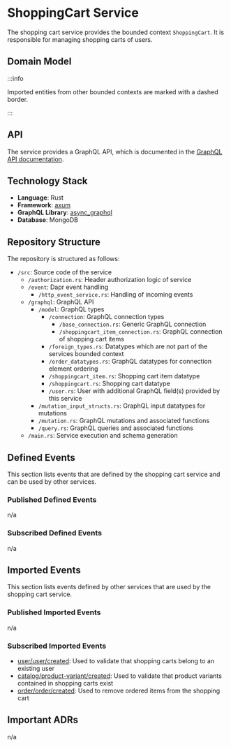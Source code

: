 
# ShoppingCart Service

The shopping cart service provides the bounded context `ShoppingCart`.
It is responsible for managing shopping carts of users.

## Domain Model

<CustomImage path="/renderedDiagrams/shoppingcartDomainModel" width="1312.5" height="252.875" />

:::info

Imported entities from other bounded contexts are marked with a dashed border.

:::

## API

The service provides a GraphQL API, which is documented in the [GraphQL API documentation](/docs/graphql/shoppingcart).

## Technology Stack

- **Language**: Rust
- **Framework**: [axum](https://docs.rs/axum/latest/axum/)
- **GraphQL Library**: [async_graphql](https://docs.rs/async-graphql/latest/async_graphql/)
- **Database**: MongoDB

## Repository Structure

The repository is structured as follows:

<div className="repository-structure">

- `/src`: Source code of the service
  - `/authorization.rs`: Header authorization logic of service
  - `/event`: Dapr event handling
    - `/http_event_service.rs`: Handling of incoming events
  - `/graphql`: GraphQL API
    - `/model`: GraphQL types
      - `/connection`: GraphQL connection types
        - `/base_connection.rs`: Generic GraphQL connection
        - `/shoppingcart_item_connection.rs`: GraphQL connection of shopping cart items
      - `/foreign_types.rs`: Datatypes which are not part of the services bounded context
      - `/order_datatypes.rs`: GraphQL datatypes for connection element ordering
      - `/shoppingcart_item.rs`: Shopping cart item datatype
      - `/shoppingcart.rs`: Shopping cart datatype
      - `/user.rs`: User with additional GraphQL field(s) provided by this service
    - `/mutation_input_structs.rs`: GraphQL input datatypes for mutations
    - `/mutation.rs`: GraphQL mutations and associated functions
    - `/query.rs`: GraphQL queries and associated functions
  - `/main.rs`: Service execution and schema generation

</div>

## Defined Events

This section lists events that are defined by the shopping cart service and can be used by other services.

### Published Defined Events

n/a

### Subscribed Defined Events

n/a

## Imported Events

This section lists events defined by other services that are used by the shopping cart service.

### Published Imported Events

n/a

### Subscribed Imported Events

- [user/user/created](/docs/docs/dev-manuals/services/user#userusercreated): Used to validate that shopping carts belong to an existing user
- [catalog/product-variant/created](/docs/docs/dev-manuals/services/catalog#catalogproduct-variantcreated): Used to validate that product variants contained in shopping carts exist
- [order/order/created](/docs/docs/dev-manuals/services/order#orderordercreated): Used to remove ordered items from the shopping cart

## Important ADRs

n/a
